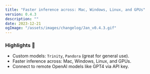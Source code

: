 ```yaml
---
title: "Faster inference across: Mac, Windows, Linux, and GPUs"
version: 0.4.3
description: ""
date: 2023-12-21
ogImage: "/assets/images/changelog/Jan_v0.4.3.gif"
---
```


### Highlights 🎉

- Custom models: `Trinity`, `Pandora` (great for general use).
- Faster inference across: Mac, Windows, Linux, and GPUs.
- Connect to remote OpenAI models like GPT4 via API key.